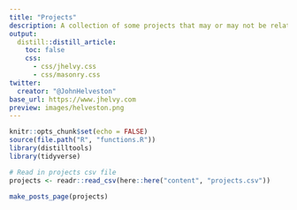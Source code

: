 ```yaml
---
title: "Projects"
description: A collection of some projects that may or may not be related to my research.
output:
  distill::distill_article:
    toc: false
    css:
      - css/jhelvy.css
      - css/masonry.css
twitter:
  creator: "@JohnHelveston"
base_url: https://www.jhelvy.com
preview: images/helveston.png
---
```


```r
knitr::opts_chunk$set(echo = FALSE)
source(file.path("R", "functions.R"))
library(distilltools)
library(tidyverse)

# Read in projects csv file 
projects <- readr::read_csv(here::here("content", "projects.csv"))
```

```r
make_posts_page(projects)
```


